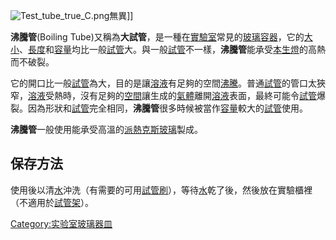 [[File:Test_tube_true_C.png|frame]]無異]]

'''沸騰管'''(Boiling Tube)又稱為'''大試管'''，是一種在[[實驗室|實驗室]]常見的[[玻璃|玻璃]][[容器|容器]]，它的[[大小|大小]]、[[長度|長度]]和[[容量|容量]]均比一般[[試管|試管]]大。與一般[[試管|試管]]不一樣，'''沸騰管'''能承受[[本生燈|本生燈]]的高熱而不破裂。

它的開口比一般[[試管|試管]]為大，目的是讓[[溶液|溶液]]有足夠的空間[[沸騰|沸騰]]。普通[[試管|試管]]的管口太狹窄，[[溶液|溶液]]受熱時，沒有足夠的[[空間|空間]]讓生成的[[氣體|氣體]]離開[[溶液|溶液]]表面，最終可能令[[試管|試管]]爆裂。因為形狀和[[試管|試管]]完全相同，'''沸騰管'''很多時候被當作[[容量|容量]]較大的[[試管|試管]]使用。

'''沸騰管'''一般使用能承受高溫的[[派熱克斯玻璃|派熱克斯玻璃]]製成。

==保存方法==
使用後以清[[水|水]]沖洗（有需要的可用[[試管刷|試管刷]]），等待[[水|水]]乾了後，然後放在實驗櫃裡（不適用於[[試管架|試管架]]）。

{{實驗室設備}}

{{chemistry-stub}}

[[Category:实验室玻璃器皿|Category:实验室玻璃器皿]]